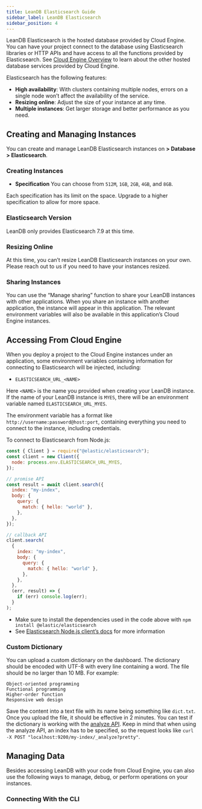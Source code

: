 ```yaml
---
title: LeanDB Elasticsearch Guide
sidebar_label: LeanDB Elasticsearch
sidebar_position: 4
---
```



LeanDB Elasticsearch is the hosted database provided by Cloud Engine. You can have your project connect to the database using Elasticsearch libraries or HTTP APIs and have access to all the functions provided by Elasticsearch. See [Cloud Engine Overview](/v3/sdk/engine/overview) to learn about the other hosted database services provided by Cloud Engine.

Elasticsearch has the following features:

- **High availability**: With clusters containing multiple nodes, errors on a single node won’t affect the availability of the service.
- **Resizing online**: Adjust the size of your instance at any time.
- **Multiple instances**: Get larger storage and better performance as you need.

## Creating and Managing Instances

You can create and manage LeanDB Elasticsearch instances on **<Path to="engine" /> > Database > Elasticsearch**.

### Creating Instances

<LeandbCreateInstance>

- **Specification** You can choose from `512M`, `1GB`, `2GB`, `4GB`, and `8GB`.

Each specification has its limit on the space. Upgrade to a higher specification to allow for more space.

</LeandbCreateInstance>

### Elasticsearch Version

LeanDB only provides Elasticsearch 7.9 at this time.

### Resizing Online

At this time, you can’t resize LeanDB Elasticsearch instances on your own. Please reach out to us if you need to have your instances resized.

### Sharing Instances

You can use the “Manage sharing” function to share your LeanDB instances with other applications. When you share an instance with another application, the instance will appear in this application. The relevant environment variables will also be available in this application’s Cloud Engine instances.

## Accessing From Cloud Engine

When you deploy a project to the Cloud Engine instances under an application, some environment variables containing information for connecting to Elasticsearch will be injected, including:

- `ELASTICSEARCH_URL_<NAME>`

Here `<NAME>` is the name you provided when creating your LeanDB instance. If the name of your LeanDB instance is `MYES`, there will be an environment variable named `ELASTICSEARCH_URL_MYES`.

The environment variable has a format like `http://username:password@host:port`, containing everything you need to connect to the instance, including credentials.

<EngineRuntimes>
<TabItem value='nodejs'>

To connect to Elasticsearch from Node.js:

```javascript
const { Client } = require("@elastic/elasticsearch");
const client = new Client({
  node: process.env.ELASTICSEARCH_URL_MYES,
});

// promise API
const result = await client.search({
  index: "my-index",
  body: {
    query: {
      match: { hello: "world" },
    },
  },
});

// callback API
client.search(
  {
    index: "my-index",
    body: {
      query: {
        match: { hello: "world" },
      },
    },
  },
  (err, result) => {
    if (err) console.log(err);
  }
);
```

- Make sure to install the dependencies used in the code above with `npm install @elastic/elasticsearch`
- See [Elasticsearch Node.js client’s docs](https://www.elastic.co/guide/en/elasticsearch/client/javascript-api/current/index.html) for more information

</TabItem>
</EngineRuntimes>

### Custom Dictionary

You can upload a custom dictionary on the dashboard.
The dictionary should be encoded with UTF-8 with every line containing a word. The file should be no larger than 10 MB. For example:

```
Object-oriented programming
Functional programming
Higher-order function
Responsive web design
```

Save the content into a text file with its name being something like `dict.txt`. Once you upload the file, it should be effective in 2 minutes. You can test if the dictionary is working with the [analyze API](https://www.elastic.co/guide/en/elasticsearch/reference/7.x/test-analyzer.html). Keep in mind that when using the analyze API, an index has to be specified, so the request looks like `curl -X POST "localhost:9200/my-index/_analyze?pretty"`.

## Managing Data

Besides accessing LeanDB with your code from Cloud Engine, you can also use the following ways to manage, debug, or perform operations on your instances.

### Connecting With the CLI

<LeandbCliAccess />
